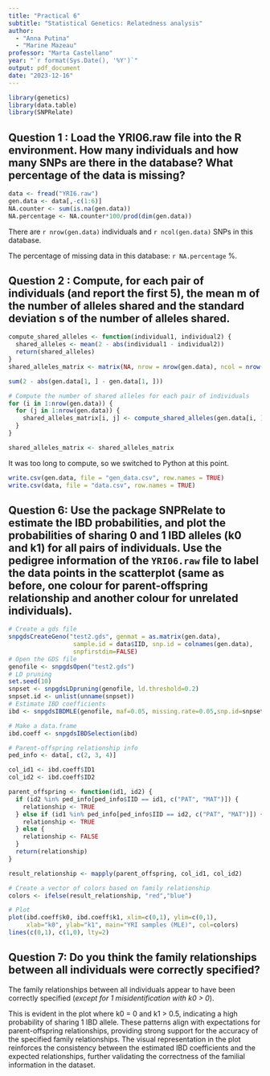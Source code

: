 ```yaml
---
title: "Practical 6"
subtitle: "Statistical Genetics: Relatedness analysis"
author: 
  - "Anna Putina"
  - "Marine Mazeau"
professor: "Marta Castellano"
year: "`r format(Sys.Date(), '%Y')`"
output: pdf_document
date: "2023-12-16"
---
```


```r
library(genetics)
library(data.table)
library(SNPRelate)
```


## Question 1 : Load the YRI06.raw file into the R environment. How many individuals and how many SNPs are there in the database? What percentage of the data is missing?

```r
data <- fread("YRI6.raw")
gen.data <- data[,-c(1:6)]
NA.counter <- sum(is.na(gen.data))
NA.percentage <- NA.counter*100/prod(dim(gen.data))
```

There are `r nrow(gen.data)` individuals and `r ncol(gen.data)` SNPs in this database.

The percentage of missing data in this database: `r NA.percentage` %.

## Question 2 : Compute, for each pair of individuals (and report the first 5), the mean m of the number of alleles shared and the standard deviation s of the number of alleles shared.

```r
compute_shared_alleles <- function(individual1, individual2) {
  shared_alleles <- mean(2 - abs(individual1 - individual2))
  return(shared_alleles)
}
shared_alleles_matrix <- matrix(NA, nrow = nrow(gen.data), ncol = nrow(gen.data))

sum(2 - abs(gen.data[1, ] - gen.data[1, ]))

# Compute the number of shared alleles for each pair of individuals
for (i in 1:nrow(gen.data)) {
  for (j in 1:nrow(gen.data)) {
    shared_alleles_matrix[i, j] <- compute_shared_alleles(gen.data[i, ], gen.data[j, ])
  }
}

shared_alleles_matrix <- shared_alleles_matrix
```

It was too long to compute, so we switched to Python at this point.

```r
write.csv(gen.data, file = "gen_data.csv", row.names = TRUE)
write.csv(data, file = "data.csv", row.names = TRUE)
```

\newpage

## Question 6: Use the package SNPRelate to estimate the IBD probabilities, and plot the probabilities of sharing 0 and 1 IBD alleles (k0 and k1) for all pairs of individuals. Use the pedigree information of the `YRI06.raw` file to label the data points in the scatterplot (same as before, one colour for parent-offspring relationship and another colour for unrelated individuals).

```r
# Create a gds file
snpgdsCreateGeno("test2.gds", genmat = as.matrix(gen.data),
                  sample.id = data$IID, snp.id = colnames(gen.data),
                  snpfirstdim=FALSE)
# Open the GDS file
genofile <- snpgdsOpen("test2.gds")
# LD pruning
set.seed(10)
snpset <- snpgdsLDpruning(genofile, ld.threshold=0.2)
snpset.id <- unlist(unname(snpset))
# Estimate IBD coefficients
ibd <- snpgdsIBDMLE(genofile, maf=0.05, missing.rate=0.05,snp.id=snpset.id, num.thread=2)
```

```r
# Make a data.frame
ibd.coeff <- snpgdsIBDSelection(ibd)

# Parent-offspring relationship info
ped_info <- data[, c(2, 3, 4)]

col_id1 <- ibd.coeff$ID1
col_id2 <- ibd.coeff$ID2

parent_offspring <- function(id1, id2) {
  if (id2 %in% ped_info[ped_info$IID == id1, c("PAT", "MAT")]) {
    relationship <- TRUE
  } else if (id1 %in% ped_info[ped_info$IID == id2, c("PAT", "MAT")]) {
    relationship <- TRUE
  } else {
    relationship <- FALSE
  }
  return(relationship)
}

result_relationship <- mapply(parent_offspring, col_id1, col_id2)

# Create a vector of colors based on family relationship
colors <- ifelse(result_relationship, "red","blue")

# Plot
plot(ibd.coeff$k0, ibd.coeff$k1, xlim=c(0,1), ylim=c(0,1),
     xlab="k0", ylab="k1", main="YRI samples (MLE)", col=colors)
lines(c(0,1), c(1,0), lty=2)
```

## Question 7: Do you think the family relationships between all individuals were correctly specified?

The family relationships between all individuals appear to have been correctly specified (*except for 1 misidentification with k0 > 0*). 

This is evident in the plot where k0 = 0 and k1 > 0.5, indicating a high probability of sharing 
1 IBD allele. These patterns align with expectations for parent-offspring relationships, 
providing strong support for the accuracy of the specified family relationships. The visual 
representation in the plot reinforces the consistency between the estimated IBD 
coefficients and the expected relationships, further validating the correctness of the 
familial information in the dataset.